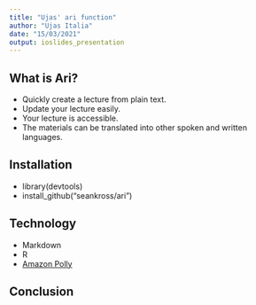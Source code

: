 ```yaml
---
title: "Ujas' ari function"
author: "Ujas Italia"
date: "15/03/2021"
output: ioslides_presentation
---
```


## What is Ari?

- Quickly create a lecture from plain text.
- Update your lecture easily.
- Your lecture is accessible.
- The materials can be translated into other spoken and written languages.

## Installation

- library(devtools)
- install_github("seankross/ari")


## Technology

- Markdown
- R
- [Amazon Polly](https://aws.amazon.com/polly/)

## Conclusion
